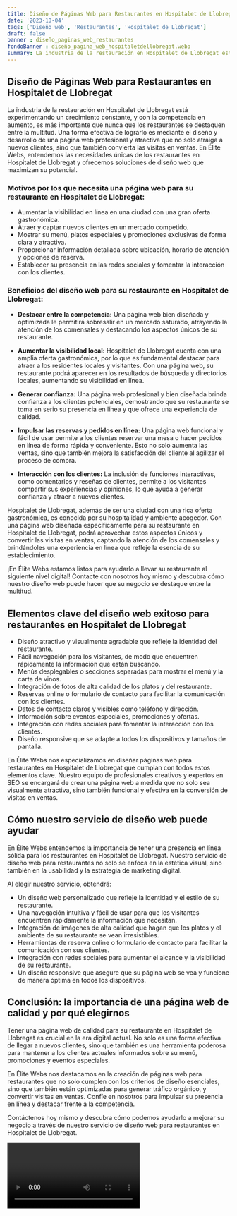 ```yaml
---
title: Diseño de Páginas Web para Restaurantes en Hospitalet de Llobregat
date: '2023-10-04'
tags: ['Diseño web', 'Restaurantes', 'Hospitalet de Llobregat']
draft: false
banner : diseño_paginas_web_restaurantes
fondoBanner : diseño_pagina_web_hospitaletdellobregat.webp
summary: La industria de la restauración en Hospitalet de Llobregat está experimentando un crecimiento constante, y con la competencia en aumento, es más importante que nunca que los restaurantes se destaquen entre la multitud. Una forma efectiva de lograrlo es mediante el diseño y desarrollo de una página web profesional y atractiva que no solo atraiga a nuevos clientes, sino que también convierta las visitas en ventas. En Élite Webs, entendemos las necesidades únicas de los restaurantes en Hospitalet de Llobregat y ofrecemos soluciones de diseño web que maximizan su potencial.
---
```


## Diseño de Páginas Web para Restaurantes en Hospitalet de Llobregat

La industria de la restauración en Hospitalet de Llobregat está experimentando un crecimiento constante, y con la competencia en aumento, es más importante que nunca que los restaurantes se destaquen entre la multitud. Una forma efectiva de lograrlo es mediante el diseño y desarrollo de una página web profesional y atractiva que no solo atraiga a nuevos clientes, sino que también convierta las visitas en ventas. En Élite Webs, entendemos las necesidades únicas de los restaurantes en Hospitalet de Llobregat y ofrecemos soluciones de diseño web que maximizan su potencial.

### Motivos por los que necesita una página web para su restaurante en Hospitalet de Llobregat:

- Aumentar la visibilidad en línea en una ciudad con una gran oferta gastronómica.
- Atraer y captar nuevos clientes en un mercado competido.
- Mostrar su menú, platos especiales y promociones exclusivas de forma clara y atractiva.
- Proporcionar información detallada sobre ubicación, horario de atención y opciones de reserva.
- Establecer su presencia en las redes sociales y fomentar la interacción con los clientes.

### Beneficios del diseño web para su restaurante en Hospitalet de Llobregat:

- **Destacar entre la competencia:** Una página web bien diseñada y optimizada le permitirá sobresalir en un mercado saturado, atrayendo la atención de los comensales y destacando los aspectos únicos de su restaurante.

- **Aumentar la visibilidad local:** Hospitalet de Llobregat cuenta con una amplia oferta gastronómica, por lo que es fundamental destacar para atraer a los residentes locales y visitantes. Con una página web, su restaurante podrá aparecer en los resultados de búsqueda y directorios locales, aumentando su visibilidad en línea.

- **Generar confianza:** Una página web profesional y bien diseñada brinda confianza a los clientes potenciales, demostrando que su restaurante se toma en serio su presencia en línea y que ofrece una experiencia de calidad.

- **Impulsar las reservas y pedidos en línea:** Una página web funcional y fácil de usar permite a los clientes reservar una mesa o hacer pedidos en línea de forma rápida y conveniente. Esto no solo aumenta las ventas, sino que también mejora la satisfacción del cliente al agilizar el proceso de compra.

- **Interacción con los clientes:** La inclusión de funciones interactivas, como comentarios y reseñas de clientes, permite a los visitantes compartir sus experiencias y opiniones, lo que ayuda a generar confianza y atraer a nuevos clientes.

Hospitalet de Llobregat, además de ser una ciudad con una rica oferta gastronómica, es conocida por su hospitalidad y ambiente acogedor. Con una página web diseñada específicamente para su restaurante en Hospitalet de Llobregat, podrá aprovechar estos aspectos únicos y convertir las visitas en ventas, captando la atención de los comensales y brindándoles una experiencia en línea que refleje la esencia de su establecimiento.

¡En Élite Webs estamos listos para ayudarlo a llevar su restaurante al siguiente nivel digital! Contacte con nosotros hoy mismo y descubra cómo nuestro diseño web puede hacer que su negocio se destaque entre la multitud.

<GifSeo />

<Cta />

## Elementos clave del diseño web exitoso para restaurantes en Hospitalet de Llobregat

- Diseño atractivo y visualmente agradable que refleje la identidad del restaurante.
- Fácil navegación para los visitantes, de modo que encuentren rápidamente la información que están buscando.
- Menús desplegables o secciones separadas para mostrar el menú y la carta de vinos.
- Integración de fotos de alta calidad de los platos y del restaurante.
- Reservas online o formulario de contacto para facilitar la comunicación con los clientes.
- Datos de contacto claros y visibles como teléfono y dirección.
- Información sobre eventos especiales, promociones y ofertas.
- Integración con redes sociales para fomentar la interacción con los clientes.
- Diseño responsive que se adapte a todos los dispositivos y tamaños de pantalla.

En Élite Webs nos especializamos en diseñar páginas web para restaurantes en Hospitalet de Llobregat que cumplan con todos estos elementos clave. Nuestro equipo de profesionales creativos y expertos en SEO se encargará de crear una página web a medida que no solo sea visualmente atractiva, sino también funcional y efectiva en la conversión de visitas en ventas. 

## Cómo nuestro servicio de diseño web puede ayudar

En Élite Webs entendemos la importancia de tener una presencia en línea sólida para los restaurantes en Hospitalet de Llobregat. Nuestro servicio de diseño web para restaurantes no solo se enfoca en la estética visual, sino también en la usabilidad y la estrategia de marketing digital.

Al elegir nuestro servicio, obtendrá:

- Un diseño web personalizado que refleje la identidad y el estilo de su restaurante.
- Una navegación intuitiva y fácil de usar para que los visitantes encuentren rápidamente la información que necesitan.
- Integración de imágenes de alta calidad que hagan que los platos y el ambiente de su restaurante se vean irresistibles.
- Herramientas de reserva online o formulario de contacto para facilitar la comunicación con sus clientes.
- Integración con redes sociales para aumentar el alcance y la visibilidad de su restaurante.
- Un diseño responsive que asegure que su página web se vea y funcione de manera óptima en todos los dispositivos.

## Conclusión: la importancia de una página web de calidad y por qué elegirnos

Tener una página web de calidad para su restaurante en Hospitalet de Llobregat es crucial en la era digital actual. No solo es una forma efectiva de llegar a nuevos clientes, sino que también es una herramienta poderosa para mantener a los clientes actuales informados sobre su menú, promociones y eventos especiales.

En Élite Webs nos destacamos en la creación de páginas web para restaurantes que no solo cumplen con los criterios de diseño esenciales, sino que también están optimizadas para generar tráfico orgánico, y convertir visitas en ventas. Confíe en nosotros para impulsar su presencia en línea y destacar frente a la competencia.

Contáctenos hoy mismo y descubra cómo podemos ayudarlo a mejorar su negocio a través de nuestro servicio de diseño web para restaurantes en Hospitalet de Llobregat.

<Video />

<CtaBot job='Restaurantes' city='Hospitalet de Llobregat'/>

<Gmaps query='Hospitalet de Llobregat+españa+maps' />